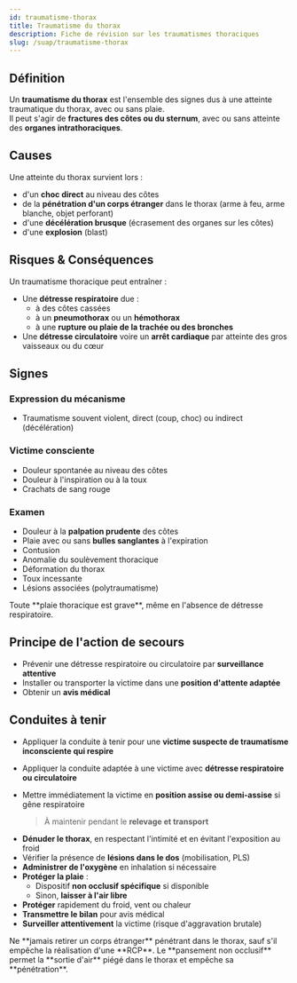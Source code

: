 ---
id: traumatisme-thorax
title: Traumatisme du thorax
description: Fiche de révision sur les traumatismes thoraciques
slug: /suap/traumatisme-thorax
---


## Définition

Un **traumatisme du thorax** est l'ensemble des signes dus à une atteinte traumatique du thorax, avec ou sans plaie.  
Il peut s'agir de **fractures des côtes ou du sternum**, avec ou sans atteinte des **organes intrathoraciques**.

## Causes

Une atteinte du thorax survient lors :

- d'un **choc direct** au niveau des côtes
- de la **pénétration d'un corps étranger** dans le thorax (arme à feu, arme blanche, objet perforant)
- d'une **décélération brusque** (écrasement des organes sur les côtes)
- d'une **explosion** (blast)

## Risques & Conséquences

Un traumatisme thoracique peut entraîner :

- Une **détresse respiratoire** due :
  - à des côtes cassées
  - à un **pneumothorax** ou un **hémothorax**
  - à une **rupture ou plaie de la trachée ou des bronches**
- Une **détresse circulatoire** voire un **arrêt cardiaque** par atteinte des gros vaisseaux ou du cœur

## Signes

### Expression du mécanisme

- Traumatisme souvent violent, direct (coup, choc) ou indirect (décélération)

### Victime consciente

- Douleur spontanée au niveau des côtes
- Douleur à l'inspiration ou à la toux
- Crachats de sang rouge

### Examen

- Douleur à la **palpation prudente** des côtes
- Plaie avec ou sans **bulles sanglantes** à l'expiration
- Contusion
- Anomalie du soulèvement thoracique
- Déformation du thorax
- Toux incessante
- Lésions associées (polytraumatisme)

<Admonition type="danger">
Toute **plaie thoracique est grave**, même en l'absence de détresse respiratoire.
</Admonition>

## Principe de l'action de secours

- Prévenir une détresse respiratoire ou circulatoire par **surveillance attentive**
- Installer ou transporter la victime dans une **position d'attente adaptée**
- Obtenir un **avis médical**

## Conduites à tenir

<Tabs>
  <TabItem value="perte-connaissance" label="Victime inconsciente">

  - Appliquer la conduite à tenir pour une **victime suspecte de traumatisme inconsciente qui respire**

  </TabItem>

  <TabItem value="detresse" label="Victime consciente avec détresse vitale">

  - Appliquer la conduite adaptée à une victime avec **détresse respiratoire ou circulatoire**

  </TabItem>

  <TabItem value="pas-detresse" label="Victime consciente sans détresse apparente">

  - Mettre immédiatement la victime en **position assise ou demi-assise** si gêne respiratoire  
    > À maintenir pendant le **relevage et transport**
  - **Dénuder le thorax**, en respectant l'intimité et en évitant l'exposition au froid
  - Vérifier la présence de **lésions dans le dos** (mobilisation, PLS)
  - **Administrer de l'oxygène** en inhalation si nécessaire
  - **Protéger la plaie** :
    - Dispositif **non occlusif spécifique** si disponible
    - Sinon, **laisser à l'air libre**
  - **Protéger** rapidement du froid, vent ou chaleur
  - **Transmettre le bilan** pour avis médical
  - **Surveiller attentivement** la victime (risque d'aggravation brutale)

  </TabItem>
</Tabs>

<Admonition type="warning">
Ne **jamais retirer un corps étranger** pénétrant dans le thorax, sauf s'il empêche la réalisation d'une **RCP**.
</Admonition>

<Admonition type="info">
Le **pansement non occlusif** permet la **sortie d'air** piégé dans le thorax et empêche sa **pénétration**.
</Admonition>
